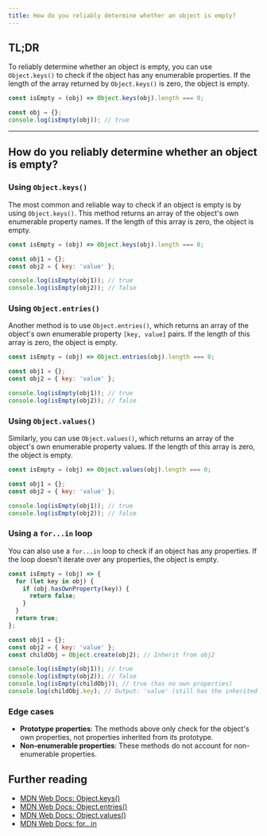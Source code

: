 ```yaml
---
title: How do you reliably determine whether an object is empty?
---
```


## TL;DR

To reliably determine whether an object is empty, you can use `Object.keys()` to check if the object has any enumerable properties. If the length of the array returned by `Object.keys()` is zero, the object is empty.

```js live
const isEmpty = (obj) => Object.keys(obj).length === 0;

const obj = {};
console.log(isEmpty(obj)); // true
```

---

## How do you reliably determine whether an object is empty?

### Using `Object.keys()`

The most common and reliable way to check if an object is empty is by using `Object.keys()`. This method returns an array of the object's own enumerable property names. If the length of this array is zero, the object is empty.

```js live
const isEmpty = (obj) => Object.keys(obj).length === 0;

const obj1 = {};
const obj2 = { key: 'value' };

console.log(isEmpty(obj1)); // true
console.log(isEmpty(obj2)); // false
```

### Using `Object.entries()`

Another method is to use `Object.entries()`, which returns an array of the object's own enumerable property `[key, value]` pairs. If the length of this array is zero, the object is empty.

```js live
const isEmpty = (obj) => Object.entries(obj).length === 0;

const obj1 = {};
const obj2 = { key: 'value' };

console.log(isEmpty(obj1)); // true
console.log(isEmpty(obj2)); // false
```

### Using `Object.values()`

Similarly, you can use `Object.values()`, which returns an array of the object's own enumerable property values. If the length of this array is zero, the object is empty.

```js live
const isEmpty = (obj) => Object.values(obj).length === 0;

const obj1 = {};
const obj2 = { key: 'value' };

console.log(isEmpty(obj1)); // true
console.log(isEmpty(obj2)); // false
```

### Using a `for...in` loop

You can also use a `for...in` loop to check if an object has any properties. If the loop doesn't iterate over any properties, the object is empty.

```js live
const isEmpty = (obj) => {
  for (let key in obj) {
    if (obj.hasOwnProperty(key)) {
      return false;
    }
  }
  return true;
};

const obj1 = {};
const obj2 = { key: 'value' };
const childObj = Object.create(obj2); // Inherit from obj2

console.log(isEmpty(obj1)); // true
console.log(isEmpty(obj2)); // false
console.log(isEmpty(childObj)); // true (has no own properties)
console.log(childObj.key); // Output: 'value' (still has the inherited property)
```

### Edge cases

- **Prototype properties**: The methods above only check for the object's own properties, not properties inherited from its prototype.
- **Non-enumerable properties**: These methods do not account for non-enumerable properties.

## Further reading

- [MDN Web Docs: Object.keys()](https://developer.mozilla.org/en-US/docs/Web/JavaScript/Reference/Global_Objects/Object/keys)
- [MDN Web Docs: Object.entries()](https://developer.mozilla.org/en-US/docs/Web/JavaScript/Reference/Global_Objects/Object/entries)
- [MDN Web Docs: Object.values()](https://developer.mozilla.org/en-US/docs/Web/JavaScript/Reference/Global_Objects/Object/values)
- [MDN Web Docs: for...in](https://developer.mozilla.org/en-US/docs/Web/JavaScript/Reference/Statements/for...in)
